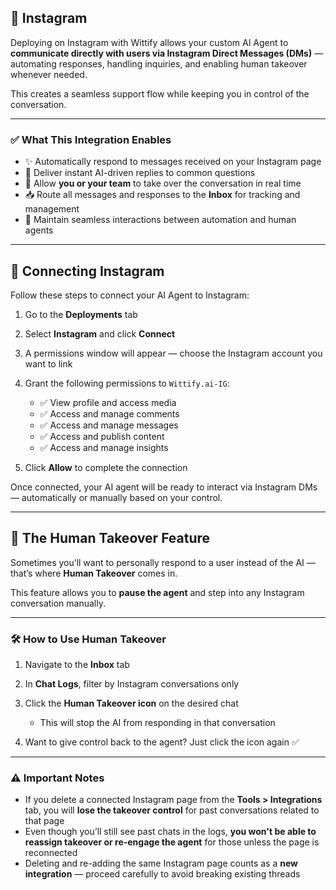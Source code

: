 
## 📸 Instagram

Deploying on Instagram with Wittify allows your custom AI Agent to **communicate directly with users via Instagram Direct Messages (DMs)** — automating responses, handling inquiries, and enabling human takeover whenever needed.

This creates a seamless support flow while keeping you in control of the conversation.

---

### ✅ What This Integration Enables

* ✨ Automatically respond to messages received on your Instagram page
* 🤖 Deliver instant AI-driven replies to common questions
* 💬 Allow **you or your team** to take over the conversation in real time
* 📥 Route all messages and responses to the **Inbox** for tracking and management
* 🔄 Maintain seamless interactions between automation and human agents

---

## 🔧 Connecting Instagram

Follow these steps to connect your AI Agent to Instagram:

1. Go to the **Deployments** tab
2. Select **Instagram** and click **Connect**
3. A permissions window will appear — choose the Instagram account you want to link
4. Grant the following permissions to `Wittify.ai-IG`:

   * ✅ View profile and access media
   * ✅ Access and manage comments
   * ✅ Access and manage messages
   * ✅ Access and publish content
   * ✅ Access and manage insights
5. Click **Allow** to complete the connection

Once connected, your AI agent will be ready to interact via Instagram DMs — automatically or manually based on your control.

---

## 🧠 The Human Takeover Feature

Sometimes you’ll want to personally respond to a user instead of the AI — that’s where **Human Takeover** comes in.

This feature allows you to **pause the agent** and step into any Instagram conversation manually.

---

### 🛠 How to Use Human Takeover

1. Navigate to the **Inbox** tab
2. In **Chat Logs**, filter by Instagram conversations only
3. Click the **Human Takeover icon** on the desired chat

   * This will stop the AI from responding in that conversation
4. Want to give control back to the agent? Just click the icon again ✅

---

### ⚠️ Important Notes

* If you delete a connected Instagram page from the **Tools > Integrations** tab, you will **lose the takeover control** for past conversations related to that page
* Even though you’ll still see past chats in the logs, **you won't be able to reassign takeover or re-engage the agent** for those unless the page is reconnected
* Deleting and re-adding the same Instagram page counts as a **new integration** — proceed carefully to avoid breaking existing threads

